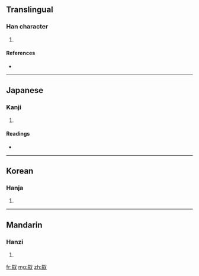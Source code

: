 ==Translingual==

===Han character===
{{Han char|rn=29|rad=又|as=08|sn=10|four=|canj=尸火水 (SFE), X尸火水 (XSFE)}}

# {{defn|Han|sort=又08}}

====References====
* {{Han ref|kx=0166.180|dkj=03173|dj=0378.110|hdz=10399.030|uh=53DE|ud=21470}}

----

==Japanese==

===Kanji===
{{ja-kanji|grade=|rs=又08}}

# {{defn|Japanese|sort=又08}}

====Readings====
* {{ja-readings|on=[[い]] (i)|kun=}}

----

==Korean==

===Hanja===
{{ko-hanja|hangeul=위|rv=wi|mr=wi}}

# {{defn|Korean|sort=又08}}

----

==Mandarin==

===Hanzi===
{{cmn-hanzi|pin=[[wèi]] ([[wei4]])|wg=wei<sup>4</sup>}}

# {{defn|Mandarin|sort=又08}}

[[fr:叞]]
[[mg:叞]]
[[zh:叞]]